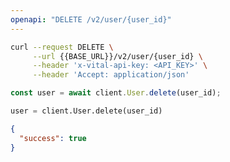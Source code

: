 ```yaml
---
openapi: "DELETE /v2/user/{user_id}"
---
```


<RequestExample>

```bash Shell
curl --request DELETE \
     --url {{BASE_URL}}/v2/user/{user_id} \
     --header 'x-vital-api-key: <API_KEY>' \
     --header 'Accept: application/json'
```

```js JavaScript
const user = await client.User.delete(user_id);
```

```python Python
user = client.User.delete(user_id)
```

</RequestExample>

<ResponseExample>

```json Example
{
  "success": true
}
```

</ResponseExample>

